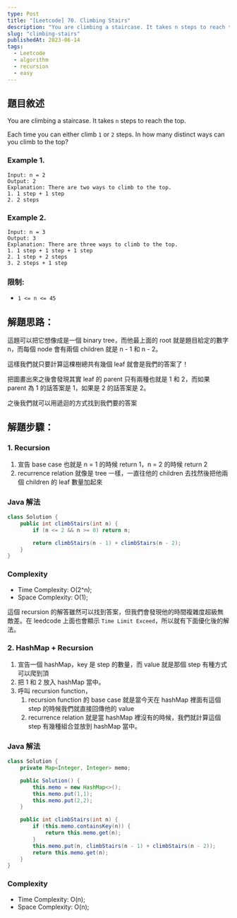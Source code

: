 ```yaml
---
type: Post
title: "[Leetcode] 70. Climbing Stairs"
description: "You are climbing a staircase. It takes n steps to reach the top."
slug: "climbing-stairs"
publishedAt: 2023-06-14
tags:
  - Leetcode
  - algorithm
  - recursion
  - easy
---
```


## 題目敘述

You are climbing a staircase. It takes `n` steps to reach the top.

Each time you can either climb `1` or `2` steps. In how many distinct ways can you climb to the top?

### Example 1.

```
Input: n = 2
Output: 2
Explanation: There are two ways to climb to the top.
1. 1 step + 1 step
2. 2 steps
```

### Example 2.

```
Input: n = 3
Output: 3
Explanation: There are three ways to climb to the top.
1. 1 step + 1 step + 1 step
2. 1 step + 2 steps
3. 2 steps + 1 step
```

### 限制:

- `1 <= n <= 45`

## 解題思路：

這題可以把它想像成是一個 binary tree，而他最上面的 root 就是題目給定的數字 n，而每個 node 會有兩個 children 就是 n - 1 和 n - 2。

這樣我們就只要計算這棵樹總共有幾個 leaf 就會是我們的答案了！

把圖畫出來之後會發現其實 leaf 的 parent 只有兩種也就是 1 和 2，而如果 parent 為 1 的話答案是 1，如果是 2 的話答案是 2。

之後我們就可以用遞迴的方式找到我們要的答案

## 解題步驟：

### 1. Recursion

1. 宣告 base case 也就是 n = 1 的時候 return 1，n = 2 的時候 return 2
2. recurrence relation 就像是 tree 一樣，一直往他的 children 去找然後把他兩個 children 的 leaf 數量加起來

### Java 解法

```java
class Solution {
    public int climbStairs(int n) {
        if (n <= 2 && n >= 0) return n;

        return climbStairs(n - 1) + climbStairs(n - 2);
    }
}
```

### Complexity

- Time Complexity: O(2^n);
- Space Complexity: O(1);

這個 recursion 的解答雖然可以找到答案，但我們會發現他的時間複雜度超級無敵差。在 leedcode 上面也會顯示 `Time Limit Exceed`，所以就有下面優化後的解法。

### 2. HashMap + Recursion

1. 宣告一個 hashMap，key 是 step 的數量，而 value 就是那個 step 有種方式可以爬到頂
2. 把 1 和 2 放入 hashMap 當中。
3. 呼叫 recursion function，
   1. recursion function 的 base case 就是當今天在 hashMap 裡面有這個 step 的時候我們就直接回傳他的 value
   2. recurrence relation 就是當 hashMap 裡沒有的時候，我們就計算這個 step 有幾種組合並放到 hashMap 當中。

### Java 解法

```java
class Solution {
    private Map<Integer, Integer> memo;

    public Solution() {
        this.memo = new HashMap<>();
        this.memo.put(1,1);
        this.memo.put(2,2);
    }

    public int climbStairs(int n) {
        if (this.memo.containsKey(n)) {
            return this.memo.get(n);
        }
        this.memo.put(n, climbStairs(n - 1) + climbStairs(n - 2));
        return this.memo.get(n);
    }
}
```

### Complexity

- Time Complexity: O(n);
- Space Complexity: O(n);
